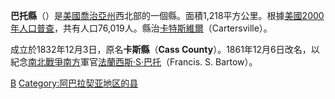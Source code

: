 <!--[[File:Map_of_Georgia_highlighting_Bartow_County.svg|250px]]-->
{{Infobox U.S. County
| county = 巴托縣
| state = 喬治亞州
| en county = Bartow County
| en state = Georgia
| seal = 
| seallink = 
| map = Bartow County Georgia.png
| map size = 225
| founded = 1832
| seat = Cartersville
| largest city = Cartersville
| area mi = 470
| area km = 1,218
| area land mi = 459
| area land km = 1,190
| area water mi = 11
| area water km = 28
| area percentage = 2.27% 
| census estimate yr = 2006
| pop = 91,266
| density mi = 166
| density km = 64
| time zone = Eastern
| UTC offset = -5
| DST offset = -4
| footnotes = 
| web = www.bartowga.org
|}}
'''巴托縣'''（{{lang-en|Bartow County}}）是[[美國|美國]][[喬治亞州|喬治亞州]]西北部的一個縣。面積1,218平方公里。根據[[美國2000年人口普查|美國2000年人口普查]]，共有人口76,019人。縣治[[卡特斯維爾|卡特斯維爾]]（Cartersville）。

成立於1832年12月3日，原名'''卡斯縣'''（'''Cass County'''）。1861年12月6日改名，以紀念[[南北戰爭|南北戰爭]][[美利堅邦聯|南方]]軍官[[法蘭西斯·S·巴托|法蘭西斯·S·巴托]]（Francis. S. Bartow）。

{{巴托縣 (喬治亞州)}}
{{US-geo-stub}}

[[Category:佐治亚州行政区划|B]]
[[Category:阿巴拉契亚地区的县|Category:阿巴拉契亚地区的县]]